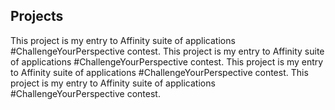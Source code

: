 ## Projects

<ProjectCard title="Chat Applications Software" link="https://www.behance.net/gallery/58937147/Freiheit" bg="linear-gradient(to right, #D4145A 0%, #FBB03B 100%)">
This project is my entry to Affinity suite of applications #ChallengeYourPerspective contest.
</ProjectCard>

<ProjectCard title="Mobile Application Software" link="https://www.behance.net/gallery/58937147/Freiheit" bg="linear-gradient(to right, #D4145A 0%, #FBB03B 100%)">
This project is my entry to Affinity suite of applications #ChallengeYourPerspective contest.
</ProjectCard>

<ProjectCard title="Web Application" link="https://www.behance.net/gallery/58937147/Freiheit" bg="linear-gradient(to right, #D4145A 0%, #FBB03B 100%)">
This project is my entry to Affinity suite of applications #ChallengeYourPerspective contest.
</ProjectCard>

<ProjectCard title="Game Application Software" link="https://www.behance.net/gallery/58937147/Freiheit" bg="linear-gradient(to right, #D4145A 0%, #FBB03B 100%)">
This project is my entry to Affinity suite of applications #ChallengeYourPerspective contest.
</ProjectCard>